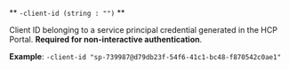 <a id="hcp-connect-flag-client-id" />

** `-client-id (string : "")` **

Client ID belonging to a service principal
credential generated in the HCP Portal. **Required for non-interactive
authentication**.

**Example**: `-client-id "sp-739987@d79db23f-54f6-41c1-bc48-f870542c0ae1"`